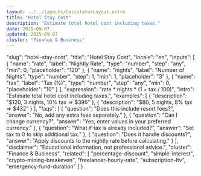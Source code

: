 ```yaml
---
layout: ../../layouts/CalculatorLayout.astro
title: "Hotel Stay Cost"
description: "Estimate total hotel cost including taxes."
date: 2025-09-07
updated: 2025-09-07
cluster: "Finance & Business"
---
```


  "slug": "hotel-stay-cost",
  "title": "Hotel Stay Cost",
  "locale": "en",
  "inputs": [
    {
      "name": "rate",
      "label": "Nightly Rate",
      "type": "number",
      "step": "any",
      "min": 0,
      "placeholder": "120"
    },
    {
      "name": "nights",
      "label": "Number of Nights",
      "type": "number",
      "step": 1,
      "min": 1,
      "placeholder": "3"
    },
    {
      "name": "tax",
      "label": "Tax (%)",
      "type": "number",
      "step": "any",
      "min": 0,
      "placeholder": "10"
    }
  ],
  "expression": "rate * nights * (1 + tax / 100)",
  "intro": "Estimate total hotel cost including taxes.",
  "examples": [
    {
      "description": "$120, 3 nights, 10% tax ⇒ $396"
    },
    {
      "description": "$80, 5 nights, 8% tax ⇒ $432"
    }
  ],
  "faqs": [
    {
      "question": "Does this include resort fees?",
      "answer": "No, add any extra fees separately."
    },
    {
      "question": "Can I change currency?",
      "answer": "Yes, enter values in your preferred currency."
    },
    {
      "question": "What if tax is already included?",
      "answer": "Set tax to 0 to skip additional tax."
    },
    {
      "question": "Does it handle discounts?",
      "answer": "Apply discounts to the nightly rate before calculating."
    }
  ],
  "disclaimer": "Educational information, not professional advice.",
  "cluster": "Finance & Business",
  "related": [
    "percentage-discount",
    "simple-interest",
    "crypto-mining-breakeven",
    "freelancer-hourly-rate",
    "subscription-ltv",
    "emergency-fund-duration"
  ]
}

<Calculator schema={schema} />
